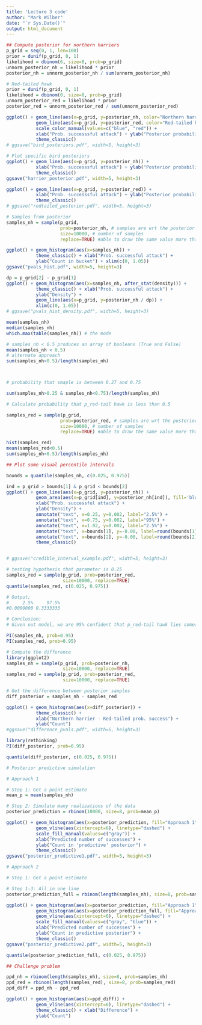 ```yaml
---
title: 'Lecture 3 code'
author: "Mark Wilber"
date: "`r Sys.Date()`"
output: html_document
---
```



```r
## Compute posterior for northern harriers
p_grid = seq(0, 1, len=100)
prior = dunif(p_grid, 0, 1)
likelihood = dbinom(6, size=8, prob=p_grid)
unnorm_posterior_nh = likelihood * prior
posterior_nh = unnorm_posterior_nh / sum(unnorm_posterior_nh)

# Red-tailed hawk
prior = dunif(p_grid, 0, 1)
likelihood = dbinom(0, size=8, prob=p_grid)
unnorm_posterior_red = likelihood * prior
posterior_red = unnorm_posterior_red / sum(unnorm_posterior_red)

ggplot() + geom_line(aes(x=p_grid, y=posterior_nh, color="Northern harrier")) +
		   geom_line(aes(x=p_grid, y=posterior_red, color="Red-tailed hawk")) +
		   scale_color_manual(values=c("blue", "red")) +
		   xlab("Prob. successsful attack") + ylab("Posterior probability") +
		   theme_classic()
# ggsave("bird_posteriors.pdf", width=5, height=3)
```

```r
# Plot specific bird posteriors
ggplot() + geom_line(aes(x=p_grid, y=posterior_nh)) +
		   xlab("Prob. successsful attack") + ylab("Posterior probability") +
		   theme_classic()
ggsave("harrier_posterior.pdf", width=5, height=3)

ggplot() + geom_line(aes(x=p_grid, y=posterior_red)) +
		   xlab("Prob. successsful attack") + ylab("Posterior probability") +
		   theme_classic()
# ggsave("redtailed_posterior.pdf", width=5, height=3)
```

```r
# Samples from posterior
samples_nh = sample(p_grid,  
                    prob=posterior_nh, # samples are wrt the posterior
                    size=10000, # number of samples
                    replace=TRUE) #able to draw the same value more than once  

ggplot() + geom_histogram(aes(x=samples_nh)) +
		   theme_classic() + xlab("Prob. successful attack") +
		   ylab("Count in bucket") + xlim(c(0, 1.05))
ggsave("pvals_hist.pdf", width=5, height=3)

dp = p_grid[2] - p_grid[1]
ggplot() + geom_histogram(aes(x=samples_nh, after_stat(density))) +
		   theme_classic() + xlab("Prob. successful attack") +
		   ylab("Density") +
		   geom_line(aes(x=p_grid, y=posterior_nh / dp)) +
		   xlim(c(0, 1.05))
# ggsave("pvals_hist_density.pdf", width=5, height=3)

mean(samples_nh)
median(samples_nh)
which.max(table(samples_nh)) # the mode 

# samples_nh < 0.5 produces an array of booleans (True and False)
mean(samples_nh < 0.5) 
# alternate approach
sum(samples_nh<0.5)/length(samples_nh)



# probability that smaple is between 0.27 and 0.75

sum(samples_nh>0.25 & samples_nh<0.75)/length(samples_nh)
```


```r
# Calculate probability that p_red-tail hawk is less than 0.5 

samples_red = sample(p_grid,  
                    prob=posterior_red, # samples are wrt the posterior
                    size=10000, # number of samples
                    replace=TRUE) #able to draw the same value more than once

hist(samples_red)
mean(samples_red<0.5)
sum(samples_nh<0.5)/length(samples_nh)

```



```r
## Plot some visual percentile intervals

bounds = quantile(samples_nh, c(0.025, 0.975))

ind = p_grid > bounds[1] & p_grid < bounds[2]
ggplot() + geom_line(aes(x=p_grid, y=posterior_nh)) +
		   geom_area(aes(x=p_grid[ind], y=posterior_nh[ind]), fill='blue', alpha=0.2) +
		   xlab("Prob. successful attack") +
		   ylab("Density") +
		   annotate("text", x=0.25, y=0.002, label="2.5%") +
		   annotate("text", x=0.75, y=0.002, label="95%") +
		   annotate("text", x=1.02, y=0.002, label="2.5%") +
		   annotate("text", x=bounds[1], y=-0.00, label=round(bounds[1], 2)) +
		   annotate("text", x=bounds[2], y=-0.00, label=round(bounds[2], 2)) +
		   theme_classic()


# ggsave("credible_interval_example.pdf", width=5, height=3)
```


```r
# testing hypothesis that parameter is 0.25
samples_red = sample(p_grid, prob=posterior_red, 
					 size=10000, replace=TRUE)
quantile(samples_red, c(0.025, 0.975)) 

# Output; 
#     2.5%     97.5% 
#0.0000000 0.3333333 

# Conclusion: 
# Given out model, we are 95% confident that p_red-tail hawk lies somewhere between [0, 0.333]. There fore, there is not strong evidence to conclude that your colleague's hypothesis is wrong because 0.25 \in [0, 0.333].
```


```r
PI(samples_nh, prob=0.95)
PI(samples_red, prob=0.95)
```


```r
# Compute the difference
library(ggplot2)
samples_nh = sample(p_grid, prob=posterior_nh, 
					 size=10000, replace=TRUE)
samples_red = sample(p_grid, prob=posterior_red, 
					 size=10000, replace=TRUE)

# Get the difference between posterior samples
diff_posterior = samples_nh - samples_red

ggplot() + geom_histogram(aes(x=diff_posterior)) +
		   theme_classic() +
		   xlab("Northern harrier - Red-tailed prob. success") +
		   ylab("Count")
#ggsave("difference_pvals.pdf", width=5, height=3)
```
```r
library(rethinking)
PI(diff_posterior, prob=0.95)
```

```r
quantile(diff_posterior, c(0.025, 0.975))
```


```r
# Posterior predictive simulation

# Approach 1

# Step 1: Get a point estimate
mean_p = mean(samples_nh)

# Step 2: Simulate many realizations of the data
posterior_prediction = rbinom(10000, size=8, prob=mean_p)

ggplot() + geom_histogram(aes(x=posterior_prediction, fill="Approach 1")) +
		   geom_vline(aes(xintercept=6), linetype="dashed") +
		   scale_fill_manual(values=c("gray")) +
		   xlab("Predicted number of successes") +
		   ylab("Count in 'predictive' posterior") +
		   theme_classic()
ggsave("posterior_predictive1.pdf", width=5, height=3)
```

```r
# Approach 2

# Step 1: Get a point estimate

# Step 1-3: All in one line
posterior_prediction_full = rbinom(length(samples_nh), size=8, prob=samples_nh)

ggplot() + geom_histogram(aes(x=posterior_prediction, fill="Approach 1")) +
		   geom_histogram(aes(x=posterior_prediction_full, fill="Approach 2"), alpha=0.2, position="dodge") +
		   geom_vline(aes(xintercept=6), linetype="dashed") +
		   scale_fill_manual(values=c("gray", "blue")) +
		   xlab("Predicted number of successes") +
		   ylab("Count in predictive posterior") +
		   theme_classic()
ggsave("posterior_predictive2.pdf", width=5, height=3)

quantile(posterior_prediction_full, c(0.025, 0.975))
```


```r
## Challenge problem

ppd_nh = rbinom(length(samples_nh), size=8, prob=samples_nh)
ppd_red = rbinom(length(samples_red), size=8, prob=samples_red)
ppd_diff = ppd_nh - ppd_red

ggplot() + geom_histogram(aes(x=ppd_diff)) + 
		   geom_vline(aes(xintercept=6), linetype="dashed") + 
		   theme_classic() + xlab("Difference") +
		   ylab("Count")
```

